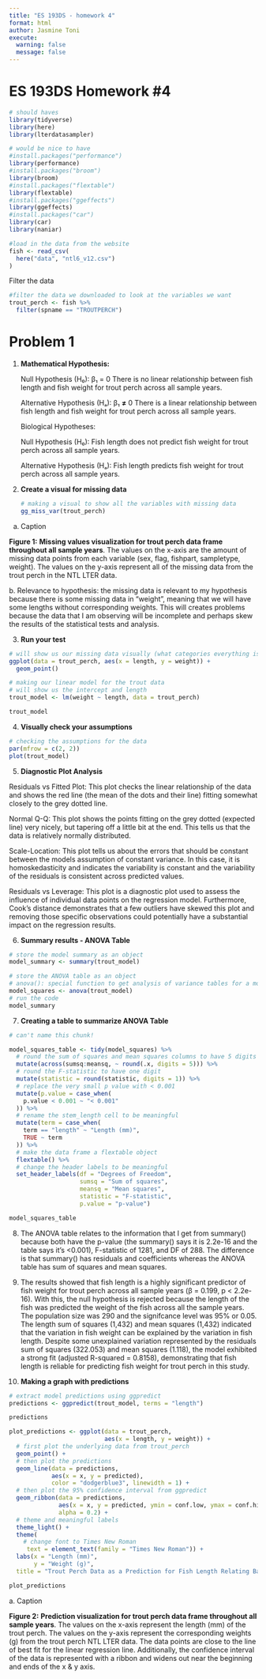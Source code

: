 ```yaml
---
title: "ES 193DS - homework 4"
format: html
author: Jasmine Toni
execute: 
  warning: false
  message: false
---
```


# ES 193DS Homework #4

```r
# should haves
library(tidyverse)
library(here)
library(lterdatasampler)

# would be nice to have
#install.packages("performance")
library(performance)
#install.packages("broom")
library(broom)
#install.packages("flextable")
library(flextable)
#install.packages("ggeffects")
library(ggeffects)
#install.packages("car")
library(car)
library(naniar)
```

```r
#load in the data from the website
fish <- read_csv(
  here("data", "ntl6_v12.csv")
)
```

Filter the data

```r
#filter the data we downloaded to look at the variables we want
trout_perch <- fish %>%
  filter(spname == "TROUTPERCH")
```

# Problem 1

1.  **Mathematical Hypothesis:**

    Null Hypothesis (H₀): β₁ = 0 There is no linear relationship between fish length and fish weight for trout perch across all sample years.

    Alternative Hypothesis (Hₐ): β₁ **≠** 0 There is a linear relationship between fish length and fish weight for trout perch across all sample years.

    Biological Hypotheses:

    Null Hypothesis (H₀): Fish length does not predict fish weight for trout perch across all sample years.

    Alternative Hypothesis (Hₐ): Fish length predicts fish weight for trout perch across all sample years.

2.  **Create a visual for missing data**

    ```r
    # making a visual to show all the variables with missing data
    gg_miss_var(trout_perch)
    ```

a. Caption

**Figure 1:** **Missing values visualization for trout perch data frame throughout all sample years**. The values on the x-axis are the amount of missing data points from each variable (sex, flag, fishpart, sampletype, weight). The values on the y-axis represent all of the missing data from the trout perch in the NTL LTER data.

b\. Relevance to hypothesis: the missing data is relevant to my hypothesis because there is some missing data in "weight", meaning that we will have some lengths without corresponding weights. This will creates problems because the data that I am observing will be incomplete and perhaps skew the results of the statistical tests and analysis.

3.  **Run your test**

```r
# will show us our missing data visually (what categories everything is missing in)
ggplot(data = trout_perch, aes(x = length, y = weight)) +
  geom_point()
```

```r
# making our linear model for the trout data
# will show us the intercept and length
trout_model <- lm(weight ~ length, data = trout_perch)

trout_model
```

4.  **Visually check your assumptions**

```r
# checking the assumptions for the data
par(mfrow = c(2, 2))
plot(trout_model)
```

5.  **Diagnostic Plot Analysis**

Residuals vs Fitted Plot: This plot checks the linear relationship of the data and shows the red line (the mean of the dots and their line) fitting somewhat closely to the grey dotted line.

Normal Q-Q: This plot shows the points fitting on the grey dotted (expected line) very nicely, but tapering off a little bit at the end. This tells us that the data is relatively normally distributed.

Scale-Location: This plot tells us about the errors that should be constant between the models assumption of constant variance. In this case, it is homoskedasticity and indicates the variability is constant and the variability of the residuals is consistent across predicted values.

Residuals vs Leverage: This plot is a diagnostic plot used to assess the influence of individual data points on the regression model. Furthermore, Cook's distance demonstrates that a few outliers have skewed this plot and removing those specific observations could potentially have a substantial impact on the regression results.

6.  **Summary results - ANOVA Table**

```r
# store the model summary as an object
model_summary <- summary(trout_model)

# store the ANOVA table as an object
# anova(): special function to get analysis of variance tables for a model
model_squares <- anova(trout_model)
# run the code
model_summary
```

7.  **Creating a table to summarize ANOVA Table**

```r
# can't name this chunk!

model_squares_table <- tidy(model_squares) %>% 
  # round the sum of squares and mean squares columns to have 5 digits (could be less)
  mutate(across(sumsq:meansq, ~ round(.x, digits = 5))) %>% 
  # round the F-statistic to have one digit
  mutate(statistic = round(statistic, digits = 1)) %>% 
  # replace the very small p value with < 0.001
  mutate(p.value = case_when(
    p.value < 0.001 ~ "< 0.001"
  )) %>% 
  # rename the stem_length cell to be meaningful
  mutate(term = case_when(
    term == "length" ~ "Length (mm)",
    TRUE ~ term
  )) %>% 
  # make the data frame a flextable object
  flextable() %>% 
  # change the header labels to be meaningful
  set_header_labels(df = "Degrees of Freedom", 
                    sumsq = "Sum of squares",
                    meansq = "Mean squares",
                    statistic = "F-statistic",
                    p.value = "p-value")

model_squares_table
```

8.  The ANOVA table relates to the information that I get from summary() because both have the p-value (the summary() says it is 2.2e-16 and the table says it's \<0.001), F-statistic of 1281, and DF of 288. The difference is that summary() has residuals and coefficients whereas the ANOVA table has sum of squares and mean squares.

9.  The results showed that fish length is a highly significant predictor of fish weight for trout perch across all sample years (β = 0.199, p \< 2.2e-16). With this, the null hypothesis is rejected because the length of the fish was predicted the weight of the fish across all the sample years. The population size was 290 and the signifcance level was 95% or 0.05. The length sum of squares (1,432) and mean squares (1,432) indicated that the variation in fish weight can be explained by the variation in fish length. Despite some unexplained variation represented by the residuals sum of squares (322.053) and mean squares (1.118), the model exhibited a strong fit (adjusted R-squared = 0.8158), demonstrating that fish length is reliable for predicting fish weight for trout perch in this study.

10. **Making a graph with predictions**

```r
# extract model predictions using ggpredict
predictions <- ggpredict(trout_model, terms = "length")

predictions
```

```r
plot_predictions <- ggplot(data = trout_perch, 
                           aes(x = length, y = weight)) +
  # first plot the underlying data from trout_perch
  geom_point() +
  # then plot the predictions
  geom_line(data = predictions, 
            aes(x = x, y = predicted), 
            color = "dodgerblue3", linewidth = 1) +
  # then plot the 95% confidence interval from ggpredict
  geom_ribbon(data = predictions, 
              aes(x = x, y = predicted, ymin = conf.low, ymax = conf.high), 
              alpha = 0.2) +
  # theme and meaningful labels
  theme_light() +
  theme(
    # change font to Times New Roman
     text = element_text(family = "Times New Roman")) +
  labs(x = "Length (mm)",
       y = "Weight (g)",
  title = "Trout Perch Data as a Prediction for Fish Length Relating Back to Fish Weight")

plot_predictions
```

a\. Caption

**Figure 2:** **Prediction visualization for trout perch data frame throughout all sample years**. The values on the x-axis represent the length (mm) of the trout perch. The values on the y-axis represent the corresponding weights (g) from the trout perch NTL LTER data. The data points are close to the line of best fit for the linear regression line. Additionally, the confidence interval of the data is represented with a ribbon and widens out near the beginning and ends of the x & y axis.
